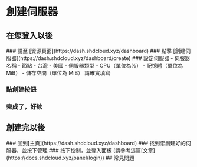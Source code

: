 
# 創建伺服器
## 在您登入以後
<Steps>
### 請至 [資源頁面](https://dash.shdcloud.xyz/dashboard)
### 點擊 [創建伺服器](https://dash.shdcloud.xyz/dashboard/create)
### 設定伺服器
- 伺服器名稱
- 節點
	- 台灣
	- 美國
- 伺服器類型
- CPU（單位為%）
- 記憶體（單位為 MiB）
- 儲存空間（單位為 MiB）
<Callout type="warning">請確實填寫</Callout>

### 點創建按鈕
### 完成了，好欸
</Steps>

## 創建完以後
<Steps>
### 回到[主頁](https://dash.shdcloud.xyz/dashboard)
### 找到您創建好的伺服器，並按下管理
### 按下控制，並登入面板 (請參考這篇[文章](https://docs.shdcloud.xyz/panel/login))
</Steps>
## 常見問題
